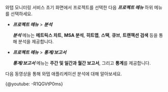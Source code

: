 와탭 모니터링 서비스 초기 화면에서 프로젝트를 선택한 다음 ***프로젝트 메뉴*** 하위 메뉴를 선택하세요. 

* ***프로젝트 메뉴*** > ***분석***

  ***분석*** 메뉴는 **메트릭스 차트**, **MSA 분석**, **히트맵**, **스택**, **큐브**, **트랜잭션 검색** 등을 통해 분석을 제공합니다.

* ***프로젝트 메뉴*** > ***통계/보고서***

  ***통계/보고서*** 메뉴는 **주간 및 일간과 월간 보고서**, 그리고 **통계**를 제공합니다.

다음 동영상을 통해 와탭 애플리케이션 분석에 대해 알아보세요.

{@youtube: -R1QGVtP0ms}